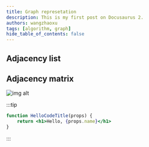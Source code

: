 ```yaml
---
title: Graph represetation
description: This is my first post on Docusaurus 2.
authors: wangzhaoxu
tags: [algorithm, graph]
hide_table_of_contents: false
---
```


## Adjacency list

## Adjacency matrix

![img alt](/img/docusaurus.png)

:::tip

```jsx title="/src/components/HelloCodeTitle.js"
function HelloCodeTitle(props) {
    return <h1>Hello, {props.name}</h1>
}
```

:::
